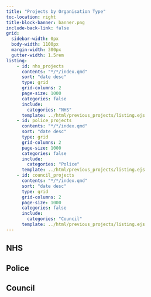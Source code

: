 ```yaml
---
title: "Projects by Organisation Type"
toc-location: right
title-block-banner: banner.png
include-back-link: false
grid:
  sidebar-width: 0px
  body-width: 1100px
  margin-width: 300px
  gutter-width: 1.5rem
listing:
    - id: nhs_projects
      contents: "*/*/index.qmd"
      sort: "date desc"
      type: grid
      grid-columns: 2
      page-size: 1000
      categories: false
      include:
        categories: "NHS"
      template: ../html/previous_projects/listing.ejs
    - id: police_projects
      contents: "*/*/index.qmd"
      sort: "date desc"
      type: grid
      grid-columns: 2
      page-size: 1000
      categories: false
      include:
        categories: "Police"
      template: ../html/previous_projects/listing.ejs
    - id: council_projects
      contents: "*/*/index.qmd"
      sort: "date desc"
      type: grid
      grid-columns: 2
      page-size: 1000
      categories: false
      include:
        categories: "Council"
      template: ../html/previous_projects/listing.ejs
---
```


## NHS

:::{#nhs_projects}
:::

## Police

:::{#police_projects}
:::


## Council

:::{#council_projects}
:::

